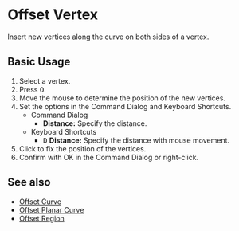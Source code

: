 
# Offset Vertex

<Reference shortcut="O" command="Offset Vertex" button="" />

Insert new vertices along the curve on both sides of a vertex.

## Basic Usage

1. Select a vertex.
2. Press <kbd>O</kbd>.
3. Move the mouse to determine the position of the new vertices.
4. Set the options in the Command Dialog and Keyboard Shortcuts.
    - <Kst>Command Dialog</Kst>
        - **Distance:** Specify the distance.
    - <Kst>Keyboard Shortcuts</Kst>
        - <kbd>D</kbd> **Distance:** Specify the distance with mouse movement.
5. Click to fix the position of the vertices.
5. Confirm with OK in the Command Dialog or right-click.

<VideoPlayer fileName="offset-vertex"/>

## See also
- [Offset Curve](offset-curve)
- [Offset Planar Curve](offset-planar-curve)
- [Offset Region](offset-region)